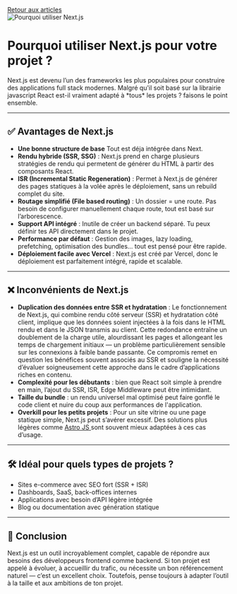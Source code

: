 
<MdxLayout>

<a href="https://www.webcreatis.fr/blog" className="buttonAction">
    Retour aux articles
</a>

<div className="w-full h-28 flex justify-center my-8">
  <Image 
    src="/images/thumbnails/pourquoi-nextjs.webp" 
    alt="Pourquoi utiliser Next.js" 
    width={1200} 
    height={300} 
    className="object-cover rounded-lg"
  />
</div>


  # Pourquoi utiliser Next.js pour votre projet ?


<div className="text-white text-base md:text-lg mb-6">
  Next.js est devenu l’un des frameworks les plus populaires pour construire des applications full stack modernes. Malgré qu'il soit basé sur la librairie javascript React est-il vraiment adapté à *tous* les projets ? faisons le point ensemble.
</div>

---

## ✅ Avantages de Next.js

<ul className="text-white text-base md:text-lg space-y-4 pl-5 list-disc">
<li>
    <b className="text-green">Une bonne structure de base</b> Tout est déja intégrée dans Next.
  </li>
  <li>
    <b className="text-green">Rendu hybride (SSR, SSG)</b> : Next.js prend en charge plusieurs stratégies de rendu qui permetent de générer du HTML à partir des composants React.
  </li>
  <li>
    <b className="text-green">ISR (Incremental Static Regeneration)</b> : Permet à Next.js de générer des pages statiques à la volée après le déploiement, sans un rebuild complet du site.
  </li>
  <li>
    <b className="text-green">Routage simplifié (File based routing)</b> : Un dossier = une route. Pas besoin de configurer manuellement chaque route, tout est basé sur l’arborescence.
  </li>
  <li>
    <b className="text-green">Support API intégré</b> : Inutile de créer un backend séparé. Tu peux définir tes API directement dans le projet.
  </li>
  <li>
    <b className="text-green">Performance par défaut</b> : Gestion des images, lazy loading, prefetching, optimisation des bundles... tout est pensé pour être rapide.
  </li>
  <li>
    <b className="text-green">Déploiement facile avec Vercel</b> : Next.js est créé par Vercel, donc le déploiement est parfaitement intégré, rapide et scalable.
  </li>
</ul>

---

## ❌ Inconvénients de Next.js

<ul className="text-white text-base md:text-lg space-y-4 pl-5 list-disc">
<li>
    <strong>Duplication des données entre SSR et hydratation</strong> : Le fonctionnement de Next.js, qui combine rendu côté serveur (SSR) et hydratation côté client, implique que les données soient injectées à la fois dans le HTML rendu et dans le JSON transmis au client. Cette redondance entraîne un doublement de la charge utile, alourdissant les pages et allongeant les temps de chargement initiaux — un problème particulièrement sensible sur les connexions à faible bande passante. Ce compromis remet en question les bénéfices souvent associés au SSR et souligne la nécessité d’évaluer soigneusement cette approche dans le cadre d’applications riches en contenu.
  </li>
  <li>
    <strong>Complexité pour les débutants</strong> : bien que React soit simple à prendre en main, l’ajout du SSR, ISR, Edge Middleware peut être intimidant.
  </li>
  <li>
    <strong>Taille du bundle</strong> : un rendu universel mal optimisé peut faire gonflé le code client et nuire du coup aux performances de l'application.
  </li>
  <li>
    <strong>Overkill pour les petits projets</strong> : Pour un site vitrine ou une page statique simple, Next.js peut s’avérer excessif. Des solutions plus légères comme <a href="https://astro.build/" className="buttonAction">
    Astro JS
</a> sont souvent mieux adaptées à ces cas d’usage.
  </li>
</ul>

---

## 🛠️ Idéal pour quels types de projets ?

<ul className="text-white text-base md:text-lg space-y-3 list-disc pl-5">
  <li>Sites e-commerce avec SEO fort (SSR + ISR)</li>
  <li>Dashboards, SaaS, back-offices internes</li>
  <li>Applications avec besoin d’API légère intégrée</li>
  <li>Blog ou documentation avec génération statique</li>
</ul>

---

## 🚀 Conclusion

<div className="text-white text-base md:text-lg mb-10">
  Next.js est un outil incroyablement complet, capable de répondre aux besoins des développeurs frontend comme backend. Si ton projet est appelé à évoluer, à accueillir du trafic, ou nécessite un bon référencement naturel — c’est un excellent choix.  
  Toutefois, pense toujours à adapter l’outil à la taille et aux ambitions de ton projet.
</div>

</MdxLayout>
